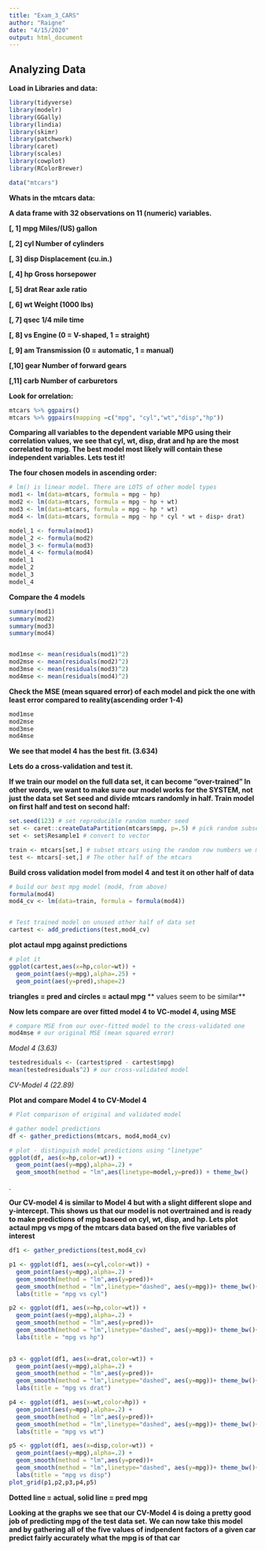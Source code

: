 ```yaml
---
title: "Exam_3_CARS"
author: "Raigne"
date: "4/15/2020"
output: html_document
---
```

## Analyzing Data
**Load in Libraries and data:**
```r
library(tidyverse)
library(modelr)
library(GGally)
library(lindia)
library(skimr)
library(patchwork)
library(caret)
library(scales)
library(cowplot)
library(RColorBrewer)

data("mtcars")
```
**Whats in the mtcars data:**

**A data frame with 32 observations on 11 (numeric) variables.**

**[, 1]	mpg	Miles/(US) gallon**

**[, 2]	cyl	Number of cylinders**

**[, 3]	disp	Displacement (cu.in.)**

**[, 4]	hp	Gross horsepower**

**[, 5]	drat	Rear axle ratio**

**[, 6]	wt	Weight (1000 lbs)**

**[, 7]	qsec	1/4 mile time**

**[, 8]	vs	Engine (0 = V-shaped, 1 = straight)**

**[, 9]	am	Transmission (0 = automatic, 1 = manual)**

**[,10]	gear	Number of forward gears**

**[,11]	carb	Number of carburetors**


**Look for orrelation:**

```r

mtcars %>% ggpairs()
mtcars %>% ggpairs(mapping =c("mpg", "cyl","wt","disp","hp"))

```

**Comparing all variables to the dependent variable MPG using their correlation values, we see that cyl, wt, disp, drat and hp are the most correlated to mpg. The best model most likely will contain these independent variables. Lets test it!**
 
 **The four chosen models in ascending order:**
``` R
# lm() is linear model. There are LOTS of other model types
mod1 <- lm(data=mtcars, formula = mpg ~ hp)
mod2 <- lm(data=mtcars, formula = mpg ~ hp + wt)
mod3 <- lm(data=mtcars, formula = mpg ~ hp * wt)
mod4 <- lm(data=mtcars, formula = mpg ~ hp * cyl * wt + disp+ drat)

model_1 <- formula(mod1)
model_2 <- formula(mod2)
model_3 <- formula(mod3)
model_4 <- formula(mod4)
model_1
model_2
model_3
model_4
```
**Compare the 4 models**
```R
summary(mod1)
summary(mod2)
summary(mod3)
summary(mod4)


mod1mse <- mean(residuals(mod1)^2)
mod2mse <- mean(residuals(mod2)^2)
mod3mse <- mean(residuals(mod3)^2)
mod4mse <- mean(residuals(mod4)^2)
```

**Check the MSE (mean squared error) of each model and pick the one with least error compared to reality(ascending order 1-4)**

```R
mod1mse 
mod2mse 
mod3mse 
mod4mse
```

**We see that model 4 has the best fit. (3.634)**

**Lets do a cross-validation and test it.** 

**If we train our model on the full data set, it can become "over-trained" In other words, we want to make sure our model works for the SYSTEM, not just the data set**
**Set seed and divide mtcars randomly in half. Train model on first half and test on second half:**
```R
set.seed(123) # set reproducible random number seed
set <- caret::createDataPartition(mtcars$mpg, p=.5) # pick random subset of data 
set <- set$Resample1 # convert to vector

train <- mtcars[set,] # subset mtcars using the random row numbers we made
test <- mtcars[-set,] # The other half of the mtcars
```

**Build cross validation model from model 4**
**and test it on other half of data**
```R
# build our best mpg model (mod4, from above)
formula(mod4)
mod4_cv <- lm(data=train, formula = formula(mod4))


# Test trained model on unused other half of data set
cartest <- add_predictions(test,mod4_cv)
```
**plot actaul mpg against predictions**
```R
# plot it
ggplot(cartest,aes(x=hp,color=wt)) +
  geom_point(aes(y=mpg),alpha=.25) +
  geom_point(aes(y=pred),shape=2)
```

**triangles = pred and circles = actaul mpg**
** values seem to be similar**

**Now lets compare are over fitted model 4 to VC-model 4, using MSE**

```R
# compare MSE from our over-fitted model to the cross-validated one
mod4mse # our original MSE (mean squared error)
```
*Model 4 (3.63)*

```R
testedresiduals <- (cartest$pred - cartest$mpg)
mean(testedresiduals^2) # our cross-validated model
```
*CV-Model 4 (22.89)*


**Plot and compare Model 4 to CV-Model 4**
```R
# Plot comparison of original and validated model 

# gather model predictions
df <- gather_predictions(mtcars, mod4,mod4_cv)

# plot - distinguish model predictions using "linetype"
ggplot(df, aes(x=hp,color=wt)) +
  geom_point(aes(y=mpg),alpha=.2) +
  geom_smooth(method = "lm",aes(linetype=model,y=pred)) + theme_bw()

```
.

**Our CV-model 4 is similar to Model 4 but with a slight different slope and y-intercept. This shows us that our model is not overtrained and is ready to make predictions of mpg baseed on cyl, wt, disp, and hp. Lets plot actaul mpg vs mpg of the mtcars data based on the five variables of interest**

```R
df1 <- gather_predictions(test,mod4_cv)

p1 <- ggplot(df1, aes(x=cyl,color=wt)) +
  geom_point(aes(y=mpg),alpha=.2) +
  geom_smooth(method = "lm",aes(y=pred))+
  geom_smooth(method = "lm",linetype="dashed", aes(y=mpg))+ theme_bw()+
  labs(title = "mpg vs cyl")

p2 <- ggplot(df1, aes(x=hp,color=wt)) +
  geom_point(aes(y=mpg),alpha=.2) +
  geom_smooth(method = "lm",aes(y=pred))+
  geom_smooth(method = "lm",linetype="dashed", aes(y=mpg))+ theme_bw()+
  labs(title = "mpg vs hp")
  

p3 <- ggplot(df1, aes(x=drat,color=wt)) +
  geom_point(aes(y=mpg),alpha=.2) +
  geom_smooth(method = "lm",aes(y=pred))+
  geom_smooth(method = "lm",linetype="dashed", aes(y=mpg))+ theme_bw()+
  labs(title = "mpg vs drat")

p4 <- ggplot(df1, aes(x=wt,color=hp)) +
  geom_point(aes(y=mpg),alpha=.2) +
  geom_smooth(method = "lm",aes(y=pred))+
  geom_smooth(method = "lm",linetype="dashed", aes(y=mpg))+ theme_bw()+
  labs(title = "mpg vs wt")

p5 <- ggplot(df1, aes(x=disp,color=wt)) +
  geom_point(aes(y=mpg),alpha=.2) +
  geom_smooth(method = "lm",aes(y=pred))+
  geom_smooth(method = "lm",linetype="dashed", aes(y=mpg))+ theme_bw()+
  labs(title = "mpg vs disp")
plot_grid(p1,p2,p3,p4,p5)
```

**Dotted line = actual, solid line = pred mpg**

**Looking at the graphs we see that our CV-Model 4 is doing a pretty good job of predicting mpg of the test data set.**
**We can now take this model and by gathering all of the five  values of indpendent factors of a given car predict fairly accurately what the mpg is of that car**